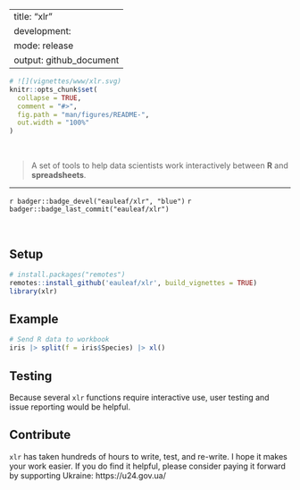 
---
title: "xlr"
development: 
  mode: release
output: github_document
---



```r
# ![](vignettes/www/xlr.svg)
knitr::opts_chunk$set(
  collapse = TRUE,
  comment = "#>",
  fig.path = "man/figures/README-",
  out.width = "100%"
)
```
<br>

> A set of tools to help data scientists work interactively between 
> __R__ and __spreadsheets__. 

<hr>

<!-- badges: start -->
`r badger::badge_devel("eauleaf/xlr", "blue")`
`r badger::badge_last_commit("eauleaf/xlr")`
<!-- badges: end -->


<br>


## Setup
``` r
# install.packages("remotes")
remotes::install_github('eauleaf/xlr', build_vignettes = TRUE)
library(xlr)
```

## Example

```r
# Send R data to workbook
iris |> split(f = iris$Species) |> xl()
```

## Testing

Because several `xlr` functions require interactive use, user testing and issue reporting would be helpful. 

## Contribute

`xlr` has taken hundreds of hours to write, test, and re-write. I hope it makes your work easier. If you do find it helpful, please consider paying it forward by supporting Ukraine: https://u24.gov.ua/


